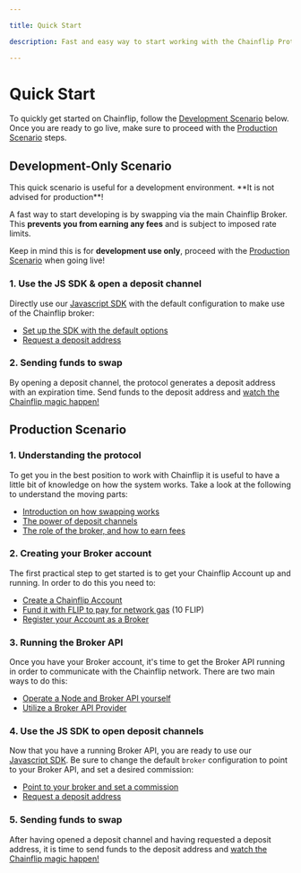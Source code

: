 ```yaml
---

title: Quick Start

description: Fast and easy way to start working with the Chainflip Protocol.

---
```



# Quick Start

To quickly get started on Chainflip, follow the [Development Scenario](#development-only-scenario) below. Once you are ready to go live, make sure to proceed with the [Production Scenario](#production-scenario) steps.

## Development-Only Scenario

<Callout type="warning">
This quick scenario is useful for a development environment. **It is not advised for production**!
</Callout>

A fast way to start developing is by swapping via the main Chainflip Broker. This **prevents you from earning any fees** and is subject to imposed rate limits.

Keep in mind this is for **development use only**, proceed with the [Production Scenario](#production-scenario) when going live!

### 1. Use the JS SDK & open a deposit channel

Directly use our [Javascript SDK](javascript-sdk/introduction) with the default configuration to make use of the Chainflip broker:

* [Set up the SDK with the default options](javascript-sdk/quick-start#set-up)
* [Request a deposit address](javascript-sdk/swap-assets/request-deposit-address/v2)

### 2. Sending funds to swap

By opening a deposit channel, the protocol generates a deposit address with an expiration time. Send funds to the deposit address and [watch the Chainflip magic happen!](../../concepts/swaps-amm/native-swap-flow)

## Production Scenario

### 1. Understanding the protocol

To get you in the best position to work with Chainflip it is useful to have a little bit of knowledge on how the system works. Take a look at the following to understand the moving parts:

* [Introduction on how swapping works](../how-swapping-works)
* [The power of deposit channels](../../concepts/swaps-amm/deposit-channels-and-brokers)
* [The role of the broker, and how to earn fees](running-a-broker/introduction)

### 2. Creating your Broker account

The first practical step to get started is to get your Chainflip Account up and running. In order to do this you need to:

* [Create a Chainflip Account](chainflip-account/creating)
* [Fund it with FLIP to pay for network gas](chainflip-account/funding) (10 FLIP)
* [Register your Account as a Broker](chainflip-account/broker)

### 3. Running the Broker API

Once you have your Broker account, it's time to get the Broker API running in order to communicate with the Chainflip network. There are two main ways to do this:

* [Operate a Node and Broker API yourself](running-a-broker/broker-api)
* [Utilize a Broker API Provider](running-a-broker/broker-affiliates)

### 4. Use the JS SDK to open deposit channels

Now that you have a running Broker API, you are ready to use our [Javascript SDK](javascript-sdk/introduction). Be sure to change the default `broker` configuration to point to your Broker API, and set a desired commission:

* [Point to your broker and set a commission](javascript-sdk/quick-start#set-up)
* [Request a deposit address](javascript-sdk/swap-assets/request-deposit-address/v2)

### 5. Sending funds to swap

After having opened a deposit channel and having requested a deposit address, it is time to send funds to the deposit address and [watch the Chainflip magic happen!](../../concepts/swaps-amm/native-swap-flow)
